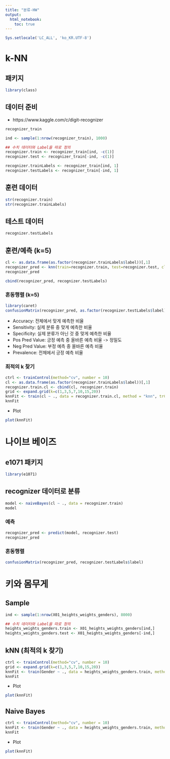 ```yaml
---
title: "분류-HW"
output: 
  html_notebook:
    toc: true
---
```


```r
Sys.setlocale('LC_ALL', 'ko_KR.UTF-8')
```

# k-NN

## 패키지
```r
library(class)
```

## 데이터 준비
* https://www.kaggle.com/c/digit-recognizer
```r
recognizer_train
```

```r
ind <- sample(1:nrow(recognizer_train), 1000)

## 수치 데이터와 Label을 따로 정의
recognizer.train <- recognizer_train[ind, -c(1)]
recognizer.test <- recognizer_train[-ind, -c(1)]

recognizer.trainLabels <- recognizer_train[ind, 1]
recognizer.testLabels <- recognizer_train[-ind, 1]
```

## 훈련 데이터
```r
str(recognizer.train)
str(recognizer.trainLabels)
```

## 테스트 데이터
```r
recognizer.testLabels
```


## 훈련/예측 (k=5)
```r
cl <- as.data.frame(as.factor(recognizer.trainLabels$label))[,1]
recognizer_pred <- knn(train=recognizer.train, test=recognizer.test, cl=cl, k=5)
recognizer_pred
```

```r
cbind(recognizer_pred, recognizer.testLabels)
```

### 혼동행렬 (k=5)
```r
library(caret)
confusionMatrix(recognizer_pred, as.factor(recognizer.testLabels$label))
```

* Accuracy: 전체에서 맞게 예측한 비율
* Sensitivity: 실제 분류 중 맞게 예측한 비율
* Specificity: 실제 분류가 아닌 것 중 맞게 예측한 비율
* Pos Pred Value: 긍정 예측 중 올바른 예측 비율 -> 정밀도
* Neg Pred Value: 부정 예측 중 올바른 예측 비율
* Prevalence: 전체에서 긍정 예측 비율

### 최적의 k 찾기
```r
ctrl <- trainControl(method="cv", number = 10)
cl <- as.data.frame(as.factor(recognizer.trainLabels$label))[,1]
recognizer.train.cl <- cbind(cl, recognizer.train)
grid <- expand.grid(k=c(1,3,5,7,10,15,20))
knnFit <- train(cl ~ ., data = recognizer.train.cl, method = "knn", trControl = ctrl, tuneGrid=grid)
knnFit
```

* Plot
```r
plot(knnFit)
```

# 나이브 베이즈

## e1071 패키지
```r
library(e1071)
```

## recognizer 데이터로 분류
```r
model <- naiveBayes(cl ~ ., data = recognizer.train)
model
```

### 예측
```r
recognizer_pred <- predict(model, recognizer.test)
recognizer_pred
```

### 혼동행렬
```r
confusionMatrix(recognizer_pred, recognizer.testLabels$label)
```


# 키와 몸무게 

## Sample
```r
ind <- sample(1:nrow(X01_heights_weights_genders), 8000)

## 수치 데이터와 Label을 따로 정의
heights_weights_genders.train <- X01_heights_weights_genders[ind,]
heights_weights_genders.test <- X01_heights_weights_genders[-ind,]
```


## kNN (최적의 k 찾기)
```r
ctrl <- trainControl(method="cv", number = 10)
grid <- expand.grid(k=c(1,3,5,7,10,15,20))
knnFit <- train(Gender ~ ., data = heights_weights_genders.train, method = "knn", trControl = ctrl, tuneGrid=grid)
knnFit
```

* Plot
```r
plot(knnFit)
```

## Naive Bayes
```r
ctrl <- trainControl(method="cv", number = 10)
knnFit <- train(Gender ~ ., data = heights_weights_genders.train, method = "nb", trControl = ctrl)
knnFit
```

* Plot
```r
plot(knnFit)
```
